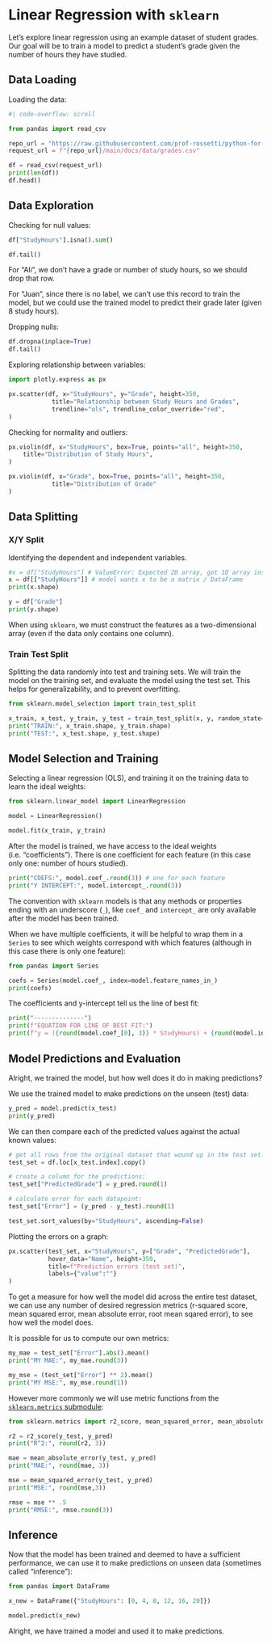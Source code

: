 # Linear Regression with `sklearn`

Let's explore linear regression using an example dataset of student grades. Our goal will be to train a model to predict a student's grade given the number of hours they have studied.

## Data Loading

Loading the data:

```python
#| code-overflow: scroll

from pandas import read_csv

repo_url = "https://raw.githubusercontent.com/prof-rossetti/python-for-finance"
request_url = f"{repo_url}/main/docs/data/grades.csv"

df = read_csv(request_url)
print(len(df))
df.head()
```

## Data Exploration

Checking for null values:

```python
df["StudyHours"].isna().sum()
```

```python
df.tail()
```

For "Ali", we don't have a grade or number of study hours, so we should drop that row.

For "Juan", since there is no label, we can't use this record to train the model, but we could use the trained model to predict their grade later (given 8 study hours).

Dropping nulls:

```python
df.dropna(inplace=True)
df.tail()
```

Exploring relationship between variables:


```python
import plotly.express as px

px.scatter(df, x="StudyHours", y="Grade", height=350,
            title="Relationship between Study Hours and Grades",
            trendline="ols", trendline_color_override="red",
)
```

Checking for normality and outliers:

```python
px.violin(df, x="StudyHours", box=True, points="all", height=350,
    title="Distribution of Study Hours",
)
```

```python
px.violin(df, x="Grade", box=True, points="all", height=350,
            title="Distribution of Grade"
)
```

## Data Splitting

### X/Y Split

Identifying the dependent and independent variables.

```python
#x = df["StudyHours"] # ValueError: Expected 2D array, got 1D array instead
x = df[["StudyHours"]] # model wants x to be a matrix / DataFrame
print(x.shape)

y = df["Grade"]
print(y.shape)
```

:::{.callout-note title="Note"}
When using `sklearn`, we must construct the features as a two-dimensional array (even if the data only contains one column).
:::

### Train Test Split

Splitting the data randomly into test and training sets. We will train the model on the training set, and evaluate the model using the test set. This helps for generalizability, and to prevent overfitting.

```python
from sklearn.model_selection import train_test_split

x_train, x_test, y_train, y_test = train_test_split(x, y, random_state=99)
print("TRAIN:", x_train.shape, y_train.shape)
print("TEST:", x_test.shape, y_test.shape)
```

## Model Selection and Training

Selecting a linear regression (OLS), and training it on the training data to learn the ideal weights:

```python
from sklearn.linear_model import LinearRegression

model = LinearRegression()

model.fit(x_train, y_train)
```

After the model is trained, we have access to the ideal weights (i.e. "coefficients"). There is one coefficient for each feature (in this case only one: number of hours studied).

```python
print("COEFS:", model.coef_.round(3)) # one for each feature
print("Y INTERCEPT:", model.intercept_.round(3))
```

:::{.callout-note title="Note"}
The convention with `sklearn` models is that any methods or properties ending with an underscore (`_`), like `coef_` and `intercept_` are only available after the model has been trained.
:::

When we have multiple coefficients, it will be helpful to wrap them in a `Series` to see which weights correspond with which features (although in this case there is only one feature):

```python
from pandas import Series

coefs = Series(model.coef_, index=model.feature_names_in_)
print(coefs)
```


The coefficients and y-intercept tell us the line of best fit:

```python
print("--------------")
print(f"EQUATION FOR LINE OF BEST FIT:")
print(f"y = ({round(model.coef_[0], 3)} * StudyHours) + {round(model.intercept_, 3)}")
```

## Model Predictions and Evaluation

Alright, we trained the model, but how well does it do in making predictions?

We use the trained model to make predictions on the unseen (test) data:

```python
y_pred = model.predict(x_test)
print(y_pred)
```

We can then compare each of the predicted values against the actual known values:

```python
# get all rows from the original dataset that wound up in the test set:
test_set = df.loc[x_test.index].copy()

# create a column for the predictions:
test_set["PredictedGrade"] = y_pred.round(1)

# calculate error for each datapoint:
test_set["Error"] = (y_pred - y_test).round(1)

test_set.sort_values(by="StudyHours", ascending=False)
```

Plotting the errors on a graph:

```python
px.scatter(test_set, x="StudyHours", y=["Grade", "PredictedGrade"],
           hover_data="Name", height=350,
           title=f"Prediction errors (test set)",
           labels={"value":""}
)
```

To get a measure for how well the model did across the entire test dataset, we can use any number of desired regression metrics (r-squared score, mean squared error, mean absolute error, root mean sqared error), to see how well the model does.


It is possible for us to compute our own metrics:

```python
my_mae = test_set["Error"].abs().mean()
print("MY MAE:", my_mae.round(3))
```

```python
my_mse = (test_set["Error"] ** 2).mean()
print("MY MSE:", my_mse.round(1))
```

However more commonly we will use metric functions from the [`sklearn.metrics` submodule](https://scikit-learn.org/stable/modules/model_evaluation.html#regression-metrics):


```python
from sklearn.metrics import r2_score, mean_squared_error, mean_absolute_error

r2 = r2_score(y_test, y_pred)
print("R^2:", round(r2, 3))

mae = mean_absolute_error(y_test, y_pred)
print("MAE:", round(mae, 3))

mse = mean_squared_error(y_test, y_pred)
print("MSE:", round(mse,3))
```

```python
rmse = mse ** .5
print("RMSE:", rmse.round(3))
```

## Inference

Now that the model has been trained and deemed to have a sufficient performance, we can use it to make predictions on unseen data (sometimes called "inference"):

```python
from pandas import DataFrame

x_new = DataFrame({"StudyHours": [0, 4, 8, 12, 16, 20]})

model.predict(x_new)
```

Alright, we have trained a model and used it to make predictions.

